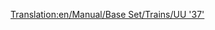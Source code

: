 [[Translation:en/Manual/Base Set/Trains/UU '37']]
{{ru/Manual/Base Set/Trains/Поезда|Image=[[File:en/Manual/Base Set/Trains/Uu37.png]]
|Name=UU "37"
|Cost=£19,921 ($39.842)
|Speed=144 км/ч (90 миль/ч)
|Weight=101 t
|Power= 1,750 л.с. (1.305 кВт)
|Annual=£1,828 ($3.656)
|Designed=1959
|Lifespan=20
|Capacity=нет
|Description=На 70 т легче сопоставимого по мощности и скорости SH "8P". Через 3 года после появления становится неактуален в связи с выпуском Floss "47" .
|Real-life=Это переименованная версия [http://en.wikipedia.org/wiki/British_Rail_Class_37 British Rail Class 37].
}}